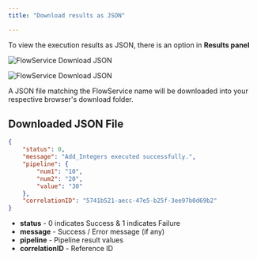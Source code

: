 ```yaml
---
title: "Download results as JSON"

---
```

To view the execution results as JSON, there is an option in **Results panel**


![FlowService Download JSON](../assets/run-flowservices/download-json/download-json-01.png) 

![FlowService Download JSON](../assets/run-flowservices/download-json/download-json-02.png) 

A JSON file matching the FlowService name will be downloaded into your respective browser's download folder.

## Downloaded JSON File

```json
{
    "status": 0,
    "message": "Add_Integers executed successfully.",
    "pipeline": {
        "num1": "10",
        "num2": "20",
        "value": "30"
    },
    "correlationID": "5741b521-aecc-47e5-b25f-3ee97b0d69b2"
}
```
- **status** - 0 indicates Success & 1 indicates Failure
- **message** -  Success / Error message (if any)
- **pipeline** - Pipeline result values
- **correlationID** - Reference ID 
